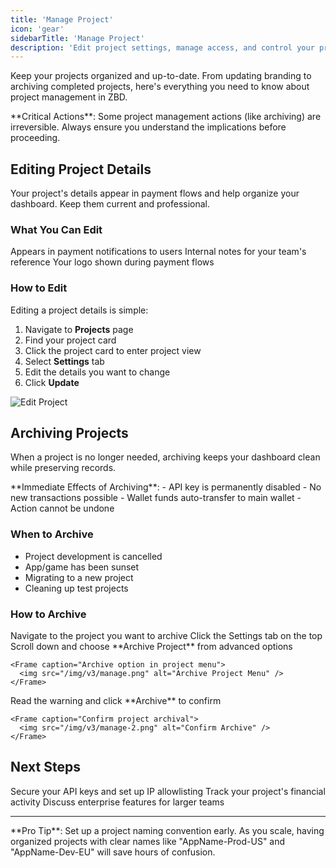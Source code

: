 ```yaml
---
title: 'Manage Project'
icon: 'gear'
sidebarTitle: 'Manage Project'
description: 'Edit project settings, manage access, and control your project lifecycle'
---
```


Keep your projects organized and up-to-date. From updating branding to archiving completed projects, here's everything you need to know about project management in ZBD.

<Warning>
  **Critical Actions**: Some project management actions (like archiving) are irreversible. Always ensure you understand the implications before proceeding.
</Warning>

## Editing Project Details

Your project's details appear in payment flows and help organize your dashboard. Keep them current and professional.

### What You Can Edit

<CardGroup cols={3}>
  <Card title="Project Name" icon="signature">
    Appears in payment notifications to users
  </Card>
  <Card title="Description" icon="text">
    Internal notes for your team's reference
  </Card>
  <Card title="Project Image" icon="image">
    Your logo shown during payment flows
  </Card>
</CardGroup>

### How to Edit

Editing a project details is simple:

1. Navigate to **Projects** page
2. Find your project card
3. Click the project card to enter project view
4. Select **Settings** tab
5. Edit the details you want to change
6. Click **Update**

<Frame caption="Edit Project Details">
  <img src="/img/v3/edit-project.png" alt="Edit Project" />
</Frame>

## Archiving Projects

When a project is no longer needed, archiving keeps your dashboard clean while preserving records.

<Warning>
  **Immediate Effects of Archiving**:
  - API key is permanently disabled
  - No new transactions possible
  - Wallet funds auto-transfer to main wallet
  - Action cannot be undone
</Warning>

### When to Archive

- Project development is cancelled
- App/game has been sunset
- Migrating to a new project
- Cleaning up test projects

### How to Archive

<Steps>
  <Step title="Open Project">
    Navigate to the project you want to archive
  </Step>
  <Step title="Select Settings Tab">
    Click the Settings tab on the top
  </Step>
  <Step title="Select Archive">
    Scroll down and choose **Archive Project** from advanced options
    
    <Frame caption="Archive option in project menu">
      <img src="/img/v3/manage.png" alt="Archive Project Menu" />
    </Frame>
  </Step>
  <Step title="Confirm Action">
    Read the warning and click **Archive** to confirm
    
    <Frame caption="Confirm project archival">
      <img src="/img/v3/manage-2.png" alt="Confirm Archive" />
    </Frame>
  </Step>
</Steps>

## Next Steps

<CardGroup cols={3}>
  <Card title="Project Security" icon="shield" href="/get-started/api-keys">
    Secure your API keys and set up IP allowlisting
  </Card>
  <Card title="Monitor Wallet" icon="chart-line" href="/get-started/project-wallet">
    Track your project's financial activity
  </Card>
  <Card title="Scale Operations" icon="rocket" href="https://zbd.one/sales">
    Discuss enterprise features for larger teams
  </Card>
</CardGroup>

---

<Note>
  **Pro Tip**: Set up a project naming convention early. As you scale, having organized projects with clear names like "AppName-Prod-US" and "AppName-Dev-EU" will save hours of confusion.
</Note>